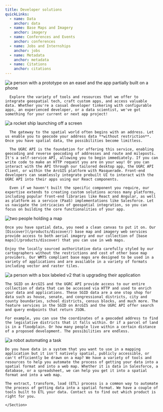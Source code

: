 ```yaml
---
title: Developer solutions
quickLinks:
  - name: Data
    anchor: data
  - name: Base Maps and Imagery
    anchor: imagery
  - name: Conferences and Events
    anchor: conferences
  - name: Jobs and Internships
    anchor: jobs
  - name: Metadata
    anchor: metadata
  - name: Citations
    anchor: citations
---
```




<Layout title={frontmatter.title}>
  <QuickLinks links={frontmatter.quickLinks} slot="quick-links" />
  <Section title="Solutions for developers" stripe>
    <Image
      slot="image"
      src={developmentPhoto}
      loading="eager"
      alt="a person with a prototype on an easel and the app partially built on a phone"
      class="w-full max-w-[400px] rounded-2xl"
    />

      Explore the variety of tools and resources that we offer to integrate geospatial tech, craft custom apps, and access valuable data. Whether you're a casual developer tinkering with configurable apps, an experienced developer, or a data scientist, we've got something for your current or next app project!

  </Section>
  <Section title="Spatially enable it" actionText="Start geocoding" actionUrl="/products/api">
    <Image
      slot="image"
      src={rocketPhoto}
      alt="a rocket ship launching off a screen"
      class="w-full max-w-[400px]"
    />

      The gateway to the spatial world often begins with an address. Let us enable you to geocode your address data **without restriction**. Once you have spatial data, the possibilities become limitless.

      The UGRC API is the foundation for offering this service, enabling geocoding and reverse geocoding of addresses and route and mileposts. It's a self-service API, allowing you to begin immediately. If you can write code to make an HTTP request you are on your way! Or you can interact with the API through our tailored desktop app, the UGRC API Client, or within the ArcGIS platform with Masquerade. Front-end developers can seamlessly integrate prebuilt UI to interact with the UGRC API into their apps using our React components.

      Even if we haven't built the specific component you require, our expertise extends to creating custom solutions across many platforms, including popular front-end libraries like React and Angular, as well as platform as a service (PaaS) implementations like Salesforce. Let us navigate the intricacies of geospatial integration, so you can focus on building the core functionalities of your app.

  </Section>
  <Section title="Show it off" actionText="View our base maps" actionUrl="/products/discover" stripe>
    <Image
      slot="image"
      src={mapPhoto}
      alt="two people holding a map"
      class="w-full max-w-[400px]"
    />

    Once you have spatial data, you need a clean canvas to put it on. Our [Discover](/products/discover/) base map and imagery web services provide access to both aerial imagery and our collection of [base maps](/products/discover) that you can use in web maps.

    Enjoy the locally sourced authoritative data carefully styled by our cartographers without the restrictions and cost of other base map providers. Our WMTS compliant base maps are designed to be used in a variety of applications and are available in a variety of formats including vector and raster tiles.

  </Section>
  <Section title="Enrich it" actionText="Browse our data" actionUrl="/products/sgid">
    <Image
      slot="image"
      src={enhancePhoto}
      alt="a person with a box labeled v2 that is upgrading their application"
      class="w-full max-w-[400px]"
    />

    The SGID on ArcGIS and the UGRC API provide access to our entire collection of data that can be accessed via HTTP and used to enrich your data and applications. These SGID data are a one stop shop for data such as house, senate, and congressional districts, city and county boundaries, school districts, census blocks, and much more. The feature services in the SGID on ArcGIS and the UGRC API offer search and query endpoints that return JSON.

    For example, you can use the coordinates of a geocoded address to find the legislative districts that it falls within. Or if a parcel of land is in a floodplain. Or how many people live within a certain distance of a proposed development. The possibilities are endless.

  </Section>
  <Section title="Automate it" actionText="Contact us" actionUrl="/contact" stripe>
   <Image
      slot="image"
      src={automationPhoto}
      alt="a robot automating a task"
      class="w-full max-w-[400px]"
    />

    Do you have data in a system that you want to use in a mapping application but it isn't natively spatial, publicly accessible, or can't efficiently be drawn on a map? We have a variety of tools and resources to help you automate the process of getting your data into a spatial format and into a web map. Whether it is data in Salesforce, a database, or a spreadsheet, we can help you get it into a spatial format and into a web map.

    The extract, transform, load (ETL) process is a common way to automate the process of getting data into a spatial format. We have a couple of tools built to ETL your data. Contact us to find out which product is right for you.

    </Section>
</Layout>
